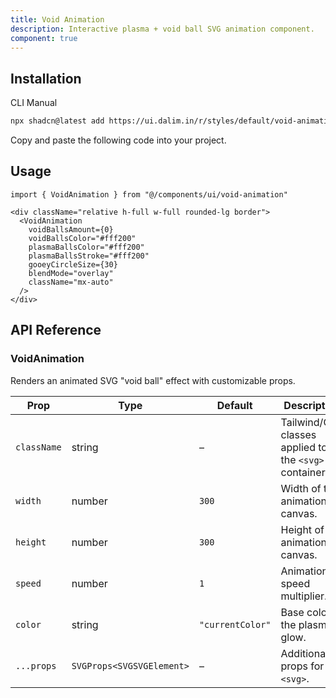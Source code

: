```yaml
---
title: Void Animation
description: Interactive plasma + void ball SVG animation component.
component: true
---
```


<ComponentPreview
  name="shader-void-default"
  className="[&_.preview>[data-orientation=vertical]]:sm:max-w-[90%] **:[.preview]:min-h-[300px]"
  description="A customizable SVG grid pattern background."
  align="start"
/>

## Installation

<CodeTabs>

<TabsList>
  <TabsTrigger value="cli">CLI</TabsTrigger>
  <TabsTrigger value="manual">Manual</TabsTrigger>
</TabsList>

<TabsContent value="cli">

```bash
npx shadcn@latest add https://ui.dalim.in/r/styles/default/void-animation.json
```

</TabsContent>

<TabsContent value="manual">

<Steps>

<Step>Copy and paste the following code into your project.</Step>

<ComponentSource
  name="void-animation"
  title="components/ui/void-animation.tsx"
/>

</Steps>

</TabsContent>

</CodeTabs>

## Usage

```tsx showLineNumbers
import { VoidAnimation } from "@/components/ui/void-animation"
```

```tsx showLineNumbers
<div className="relative h-full w-full rounded-lg border">
  <VoidAnimation
    voidBallsAmount={0}
    voidBallsColor="#fff200"
    plasmaBallsColor="#fff200"
    plasmaBallsStroke="#fff200"
    gooeyCircleSize={30}
    blendMode="overlay"
    className="mx-auto"
  />
</div>
```

## API Reference

### VoidAnimation

Renders an animated SVG "void ball" effect with customizable props.

| Prop        | Type                      | Default          | Description                                            |
| ----------- | ------------------------- | ---------------- | ------------------------------------------------------ |
| `className` | string                    | –                | Tailwind/CSS classes applied to the `<svg>` container. |
| `width`     | number                    | `300`            | Width of the animation canvas.                         |
| `height`    | number                    | `300`            | Height of the animation canvas.                        |
| `speed`     | number                    | `1`              | Animation speed multiplier.                            |
| `color`     | string                    | `"currentColor"` | Base color of the plasma glow.                         |
| `...props`  | `SVGProps<SVGSVGElement>` | –                | Additional props for the `<svg>`.                      |

